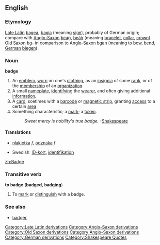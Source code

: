 ==English==
===Etymology===
[[w:Late Latin|Late Latin]][[Category:Late Latin derivations]] [[bagea]], [[bagia]] (meaning [[sign]]), probably of German origin; compare with [[w:Old English language|Anglo-Saxon]][[Category:Anglo-Saxon derivations]] [[beág]], [[beáh]] (meaning [[bracelet]], [[collar]], [[crown]]).
[[w:Old Saxon|Old Saxon]][[Category:Old Saxon derivations]] [[bg-]] in comparison to [[w:Old English language|Anglo-Saxon]][[Category:Anglo-Saxon derivations]] [[bgan]] (meaning to [[bow]], [[bend]], [[w:German language|German]][[Category:German derivations]] [[biegen]]).

<!-- from webster

Badge (Page: 111)
Badge (?), n. [LL. bagea, bagia, sign, prob. of German origin; cf. AS. beág, beáh, bracelet, collar, crown, OS bg- in comp., AS. bgan to bow, bend, G. biegen. See Bow to bend.] 

1. A distinctive mark, token, sign, or cognizance, worn on the person; as, the badge of a society; the badge of a policeman. Tax gatherers, recognized by their official badges. " Prescott. 

2. Something characteristic; a mark; a token. 

Sweet mercy is nobility's true badge. Shak.
3. (Naut.) A carved ornament on the stern of a vessel, containing a window or the representation of one. 

-->
===Noun===
'''badge'''
# An [[emblem]], [[worn]] on one's [[clothing]], as an [[insignia]] of some [[rank]], or of the [[membership]] of an [[organization]]
# A small [[nameplate]], [[identifying]] the [[wearer]], and often giving additional [[information]].
# A [[card]], soetimes with a [[barcode]] or [[magnetic strip]], granting [[access]] to a certain [[area]]
#Something characteristic; a [[mark]]; a [[token]]. 
#:''Sweet mercy is nobility's true badge.'' -[[w:Shakespeare|Shakespeare]][[Category:Shakespeare Quotes]]


====Translations====
*{{pl}} [[plakietka]] ''f'', [[odznaka]] ''f''
*Swedish: [[ID-kort]], [[identifikation]]

[[zh:Badge]]

===Transitive verb===
'''to badge''' ('''badged''', '''badging''')
#To [[mark]] or [[distinguish]] with a badge. 

===See also===
*[[badger]]